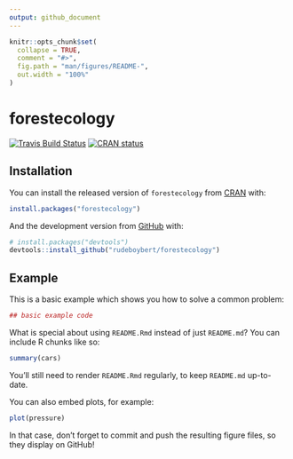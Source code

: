 ```yaml
---
output: github_document
---
```


<!-- README.md is generated from README.Rmd. Please edit that file -->

```r
knitr::opts_chunk$set(
  collapse = TRUE,
  comment = "#>",
  fig.path = "man/figures/README-",
  out.width = "100%"
)
```
# forestecology

[![Travis Build Status](https://travis-ci.org/rudeboybert/forestecology.svg?branch=master)](https://travis-ci.org/rudeboybert/forestecology)
[![CRAN status](https://www.r-pkg.org/badges/version/forestecology)](https://cran.r-project.org/package=forestecology)
 

## Installation

You can install the released version of `forestecology` from [CRAN](https://CRAN.R-project.org) with:

``` r
install.packages("forestecology")
```

And the development version from [GitHub](https://github.com/) with:

``` r
# install.packages("devtools")
devtools::install_github("rudeboybert/forestecology")
```
## Example

This is a basic example which shows you how to solve a common problem:

```r
## basic example code
```

What is special about using `README.Rmd` instead of just `README.md`? You can include R chunks like so:

```r
summary(cars)
```

You'll still need to render `README.Rmd` regularly, to keep `README.md` up-to-date.

You can also embed plots, for example:

```r
plot(pressure)
```

In that case, don't forget to commit and push the resulting figure files, so they display on GitHub!
